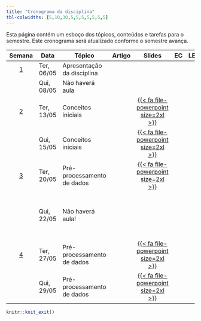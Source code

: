 ```yaml
---
title: "Cronograma da disciplina"
tbl-colwidths: [5,10,30,5,5,5,5,5,5,5]
---
```


Esta página contém um esboço dos tópicos, conteúdos e tarefas para o semestre. Este cronograma será atualizado conforme o semestre avança.

<!-- https://fontawesome.com/search?o=r&m=free -->
<!-- https://jpswalsh.github.io/academicons/ -->


<!-- [{{< fa file-pdf size=2xl >}}](/weeks/week-1.html#prepare){aria-label="Week 1 summary"}  |  [️](/slides/lec-1.html "Lecture slides"){aria-label="Lecture 1 slides"}  |       [{{< fa laptop-file size=2xl >}}](/ae/ae-0-movies.html "Application exercise"){aria-label="Application Exercise 0 instructions"} -->

<!-- {{< fa brands r-project size=2xl >}}  -  scripts -->
<!-- {{< fa file-powerpoint size=2xl >}}   -  slides -->
<!-- {{< fa laptop-file size=2xl >}}  -  estudo de caso -->
<!-- {{< fa file-pdf size=2xl >}}  -  artigo -->
<!-- {{< fa table size=2xl >}}  -  tabelas estatisticas -->
<!-- {{< fa-solid fa-file-lines size=2xl >}}  -  exercicios -->

::: column-screen-inset-right
| Semana | Data | Tópico | Artigo | Slides |EC |LE |Script  | Avaliação | Projeto |
|:------:|--------|--------|:------:|:------:|:------:|:------:|:------:|:------:|:------:|
|  [1](programacao/semana-1.html)  | Ter, 06/05 | Apresentação da disciplina |  |  |  |  | | 
|  | Qui, 08/05 | Não haverá aula | |  | | | | | |
|  [2](programacao/semana-2.html)  | Ter, 13/05 | Conceitos iniciais | | [{{< fa file-powerpoint size=2xl >}}](/aulas/Conceitos%20iniciais/conceitos_iniciais.html "Conceitos iniciais"){aria-label="Conceitos iniciais"} | | | | | | 
|  | Qui, 15/05 | Conceitos iniciais | | [{{< fa file-powerpoint size=2xl >}}](/aulas/Conceitos%20iniciais/conceitos_iniciais.html#/importância-da-definição-dos-objetivos "Conceitos iniciais"){aria-label="Conceitos iniciais"} | | | | | | 
|  [3](programacao/semana-3.html)  | Ter, 20/05 | Pré-processamento de dados | | [{{< fa file-powerpoint size=2xl >}}](/aulas/Pre_processamento/pre_processamento.html#/processo-de-preparação-da-base-de-dados "Pré-processamento"){aria-label="Pré-processamento"} | | | | | | 
|                           | Qui, 22/05 | Não haverá aula! |  |   | |  |   [{{< fa brands r-project size=2xl >}}](analise_dados/data_science.html "Script análise de dados"){aria-label="Script análise de dados"} ||
|  [4](programacao/semana-4.html)  | Ter, 27/05 | Pré-processamento de dados | | [{{< fa file-powerpoint size=2xl >}}](/aulas/Pre_processamento/pre_processamento.html#/tratamento-de-valores-inconsistentes "Pré-processamento"){aria-label="Pré-processamento"} | | | | | | 
|                           | Qui, 29/05 | Pré-processamento de dados |  | [{{< fa file-powerpoint size=2xl >}}](/aulas/Pre_processamento/pre_processamento.html#/transformação-de-dados "Pré-processamento"){aria-label="Pré-processamento"}  | |  |   ||


<!-- |  [4](programacao/semana-4.html)  | Seg, 02/12 | Relato (Série) de casos | [{{< fa file-pdf size=2xl >}}](artigos/relato_de_caso_coronavirus_coracao.pdf) | [{{< fa file-powerpoint size=2xl >}}️](/aulas/Planejamento/index.html "Relato e Séries de casos"){aria-label="Relato e Séries de casos"}    |  |  ||    -->
<!-- |                           | Qua, 04/11 | Estudos de coorte | [{{< fa file-pdf size=2xl >}}](artigos/impacto_funcionalidade_idosos_estudo_coorte.pdf) | [{{< fa file-powerpoint size=2xl >}}️](/aulas/Planejamento/#/estudos-observacionais-analíticos "Estudos de coorte"){aria-label="Estudos de coorte"}  |  |  |  |  |   -->
<!-- |  [5](programacao/semana-5.html)  | Seg, 09/12 | Não haverá aula! (Encontro de Saberes) |  | |  |  ||    -->
<!-- |                           | Qua, 11/12 | Não haverá aula! (Encontro de Saberes) |  |  |  |  |  |  |   -->
<!-- |  [6](programacao/semana-6.html)  | Seg, 16/12 | Estudos caso-controle | [{{< fa file-pdf size=2xl >}}](artigos/fatores_cancer_boca_caso_controle.pdf) | [{{< fa file-powerpoint size=2xl >}}️](/aulas/Planejamento/#/estudo-caso-controle  "Estudos caso-controle"){aria-label="Estudos caso-controle"}    |  |  || -->
<!-- |                           | Qua, 18/12 | Não haverá aula!  |  |  |  |  |  |  |  -->
<!-- |     | 23/12 a 19/01  | Recesso Acadêmico |         |  | | | | | -->
<!-- |  [7](programacao/semana-7.html)  | Seg, 20/01 | Estudos Transversais | [{{< fa file-pdf size=2xl >}}](artigos/Prevalência_fatores_associados_bruxismo_estudo_transversal.pdf) | [{{< fa file-powerpoint size=2xl >}}️   ](/aulas/Planejamento/#/estudos-transversais "Estudos transversais"){aria-label="Estudos transversais"}  |  |  |  |  | -->
<!-- |                           | Qua, 22/01 | Estudos Ecológicos | [{{< fa file-pdf size=2xl >}}](artigos/Aumento_das_internações_por_síndrome_de_Guillain-Barré_no_Brasil_estudo_ecológico.pdf) | [{{< fa file-powerpoint size=2xl >}}️   ](/aulas/Planejamento/#estudos-ecológicos "Estudos ecológicos"){aria-label="Estudos ecológicos"}  |  |  |  |  | -->
<!-- |  [8](programacao/semana-8.html)  | Seg, 27/01 | Ensaios clínicos aleatorizados | [{{< fa file-pdf size=2xl >}}](artigos/Administração orofaríngea de colostro em recém-nascidos com gastrosquise_ensaio clínico randomizado.pdf) | [{{< fa file-powerpoint size=2xl >}}️   ](/aulas/Planejamento/#estudos-experimentais "Ensaios Clínicos Aleatorizados"){aria-label="Ensaios Clínicos Aleatorizados"}  |  |  |  |  | -->
<!-- |                           | Qua, 29/01 | Não haverá aula!  |  |  |  |  |  |  | -->
<!-- |  [9](programacao/semana-9.html)  | Seg, 03/02 | Não haverá aula! |   |  |  | [{{< fa file-lines size=2xl >}}️   ](/exercicios/lista01.html "Lista de Exercícios 01"){aria-label="Lista de Exercícios 01"}   |  | -->
<!-- |                           | Qua, 05/02 | Outros tipos de estudos  |  |[{{< fa file-powerpoint size=2xl >}}️   ](/aulas/Planejamento/#outros-tipos-de-estudo "Outros tipos de estudo"){aria-label="Outros tipos de estudo"}   |  |  |  |  | -->
<!-- |  [10](programacao/semana-10.html)  | Seg, 10/02 | Ensaios clínicos no R |   |[{{< fa file-powerpoint size=2xl >}}️   ](/aulas/Planejamento/ensaios_no_R.html "Ensaios clínicos no R"){aria-label="Ensaios clínicos no R"}   |[ {{< fa laptop-file size=2xl >}}](estudos_de_casos/estudo03.html "Estudo de caso 03"){aria-label="Estudo de caso 03"}   | |[{{< fa brands r-project size=2xl >}}](/analise_dados/ensaio_clinico.html "Script análise de dados"){aria-label="Script análise de dados"}    | -->
<!-- |                           | Qua, 12/02 | Testes diagnósticos  |[{{< fa file-pdf size=2xl >}}](/artigos/Entendendo os testes diagnósticos_P1.pdf)  |[{{< fa file-powerpoint size=2xl >}}️   ](/aulas/Testes%20diagnósticos/testesDiagnosticos.html "Testes diagnósticos"){aria-label="Testes diagnósticos"}   |  |  |  |  | -->
<!-- |  [11](programacao/semana-11.html)  | Seg, 17/02 | Prof. Eduardo Bearzoti | [{{< fa file-pdf size=2xl >}}](/Material Prof Eduardo Bearzoti/Artigo_Original.pdf)  |[{{< fa file-powerpoint size=2xl >}}](/Material Prof Eduardo Bearzoti/Seminario1_Cad.pdf "Razão de chances: Aplicações na área da saúde"){aria-label="Razão de chances: Aplicações na área da saúde"}   |[ {{< fa laptop-file size=2xl >}}](/Material Prof Eduardo Bearzoti/Estudo_Caso_Interpretacao.pdf "Estudo de caso"){aria-label="Estudo de caso"}   | |   | -->
<!-- |                           | Qua, 19/02 | Prof. Eduardo Bearzoti |   |[{{< fa file-powerpoint size=2xl >}}](/Material Prof Eduardo Bearzoti/Seminario2_Cad.pdf "Estudos de Casos na Área da Saúde"){aria-label="Estudos de Casos na Área da Saúde"}   |[ {{< fa laptop-file size=2xl >}}](/Material Prof Eduardo Bearzoti/Relatorio_COVID.pdf "Estudo de caso"){aria-label="Estudo de caso"}   | |   | -->
<!-- |  [12](programacao/semana-12.html)  | Seg, 24/02 | Testes diagnósticos | [{{< fa file-pdf size=2xl >}}](artigos/Teste Rapido para Deteccao da Infeccao pelo HIV-1 em Gestantes.pdf)  |[{{< fa file-powerpoint size=2xl >}}️   ](/aulas/Testes%20diagnósticos/testesDiagnosticos.html#/valor-de-predição-de-um-teste "Testes diagnósticos"){aria-label="Testes diagnósticos"}   |   | |   | -->
<!-- |                           | Qua, 26/02 | Testes diagnósticos |   |[{{< fa file-powerpoint size=2xl >}}️   ](/aulas/Testes%20diagnósticos/testesDiagnosticos.html#/combinação-em-paralelo "Testes diagnósticos"){aria-label="Testes diagnósticos"}   |    | [{{< fa file-lines size=2xl >}}️   ](/exercicios/lista02.html "Lista de Exercícios 02"){aria-label="Lista de Exercícios 02"}|   | -->
<!-- |     | Seg, 03/03 | Carnaval  |  |  |  |  |  |  |  -->
<!-- |     | Qua, 05/03  | Carnaval |         |  | | | | | -->
<!-- |  [13](programacao/semana-13.html)  | Seg, 10/03 | Não haverá aula! |   |   |   | |   | -->
<!-- |                           | Qua, 12/03 |  Não haverá aula! |   |   |   | |   | -->
<!-- |  [14](programacao/semana-14.html)  | Seg, 17/03 | Testes diagnósticos no R |   |[{{< fa file-powerpoint size=2xl >}}️   ](/aulas/Testes%20diagnósticos/testes_R.html "Testes diagnósticos no R"){aria-label="Testes diagnósticos no R"}   |  [ {{< fa laptop-file size=2xl >}}](estudos_de_casos/estudo04.html "Estudo de caso 04"){aria-label="Estudo de caso 04"}  | |  [{{< fa brands r-project size=2xl >}}](/analise_dados/teste_diabetes.html "Script análise de dados"){aria-label="Script análise de dados"} | -->
<!-- |                           | Qua, 20/03 |  Modelos de regressão logística e riscos proporcionais |[{{< fa file-pdf size=2xl >}}](/artigos/Fatores associados à obesidade em idosos.pdf)   |[{{< fa file-powerpoint size=2xl >}}️   ](/aulas/ModeloLogistico_cox/logistico_cox.html#/title-slide "Modelos logístico e riscos proporcionais"){aria-label="Modelos logístico e riscos proporcionais"}   |    | |   | -->
<!-- |  [15](programacao/semana-15.html)  | Seg, 24/03 |  Modelos de regressão logística e riscos proporcionais |[{{< fa file-pdf size=2xl >}}](/artigos/Uso da regressão de Cox para estimar fatores associados a óbito.pdf)   |[{{< fa file-powerpoint size=2xl >}}️   ](/aulas/ModeloLogistico_cox/logistico_cox.html#/modelo-de-riscos-proporcionais-cox "Modelos logístico e riscos proporcionais"){aria-label="Modelos logístico e riscos proporcionais"}   |    | |   | -->
<!-- |                           | Qua, 27/03 |  Não haverá aula! |   |   |    | |   | -->
:::

```r
knitr::knit_exit()
```

